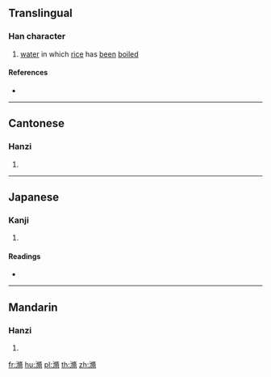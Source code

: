 ==Translingual==

===Han character===
{{Han char|rn=85|rad=水|as=11|sn=14|four=37127|canj=EOLB|ids=⿰氵脩}}

# [[water]] in which [[rice]] has [[been]] [[boil]]ed

====References====
* {{Han ref|kx=0643.250|dkj=18071|dj=1051.040|hdz=31725.020|uh=6EEB|ud=28395|bh=E2AA|bd=58026}}

----

==Cantonese==

===Hanzi===
{{yue-hanzi|jyut=[[sau1]], [[sau2]]|y=sau1, sau2}}

# {{defn|lang=yue|sort=水11}}

----

==Japanese==

===Kanji===
{{ja-kanji|grade=|rs=水11}}

# {{defn|lang=ja|sort=水11}}

====Readings====
* {{ja-readings|on=[[しゅう]] (shū), [[しゅ]] (shu)|kun=[[とぎしる]] (togishiru)}}

----

==Mandarin==

===Hanzi===
{{cmn-hanzi|pin=[[xiǔ]] ([[xiu3]])|wg=hsiu<sup>3</sup>}}

# {{defn|lang=cmn|sort=水11}}

[[fr:滫]]
[[hu:滫]]
[[pl:滫]]
[[th:滫]]
[[zh:滫]]